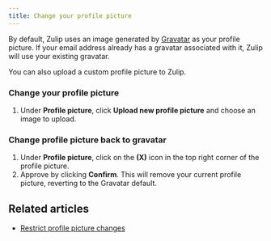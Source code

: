 ```yaml
---
title: Change your profile picture
---
```



By default, Zulip uses an image generated by
[Gravatar](https://en.gravatar.com/) as your profile picture.
If your email address already has a gravatar associated with it, Zulip will
use your existing gravatar.

You can also upload a custom profile picture to Zulip.

### Change your profile picture

<FlattenedSteps>
  <NavigationSteps target="settings/profile" />

  1. Under **Profile picture**, click **Upload new profile picture** and choose an image to upload.
</FlattenedSteps>

### Change profile picture back to gravatar

<FlattenedSteps>
  <NavigationSteps target="settings/profile" />

  1. Under **Profile picture**, click on the **(X)** icon in the top
     right corner of the profile picture.
  1. Approve by clicking **Confirm**. This will remove your current
     profile picture, reverting to the Gravatar default.
</FlattenedSteps>

## Related articles

* [Restrict profile picture changes](/help/restrict-profile-picture-changes)

